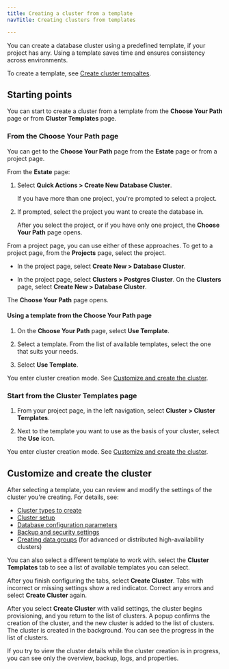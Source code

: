 ```yaml
---
title: Creating a cluster from a template
navTitle: Creating clusters from templates

---
```


You can create a database cluster using a predefined template, if your project has any. Using a template saves time and ensures consistency across environments.

To create a template, see [Create cluster tempaltes](../manage-clusters/create-cluster-template.mdx).

## Starting points

You can start to create a cluster from a template from the **Choose Your Path** page or from **Cluster Templates** page.

### From the Choose Your Path page

You can get to the **Choose Your Path** page from the **Estate** page or from a project page.

From the **Estate** page:

1.  Select **Quick Actions > Create New Database Cluster**. 

    If you have more than one project, you're prompted to select a project.

2.  If prompted, select the project you want to create the database in.

    After you select the project, or if you have only one project, the **Choose Your Path** page opens.

From a project page, you can use either of these approaches. To get to a project page, from the **Projects** page, select the project.

-   In the project page, select **Create New > Database Cluster**. 

-   In the project page, select **Clusters > Postgres Cluster**. On the **Clusters** page, select **Create New > Database Cluster**.

The **Choose Your Path** page opens.

#### Using a template from the Choose Your Path page

1.  On the **Choose Your Path** page, select **Use Template**.

2.  Select a template. From the list of available templates, select the one that suits your needs.

3.  Select **Use Template**.

You enter cluster creation mode. See [Customize and create the cluster](create-clusters-with-templates.mdx#customize-and-create-the-cluster).

### Start from the Cluster Templates page

1.  From your project page, in the left navigation, select **Cluster > Cluster Templates**. 

2.  Next to the template you want to use as the basis of your cluster, select the **Use** icon.

You enter cluster creation mode. See [Customize and create the cluster](create-clusters-with-templates.mdx#customize-and-create-the-cluster).

## Customize and create the cluster

After selecting a template, you can review and modify the settings of the cluster you're creating. For details, see:

-   [Cluster types to create](cluster-info.mdx)
-   [Cluster setup](cluster-settings.mdx)
-   [Database configuration parameters](db-configuration.mdx)
-   [Backup and security settings](additional-settings.mdx) 
-   [Creating data groups](data-groups.mdx) (for advanced or distributed high-availability clusters)

You can also select a different template to work with. select the **Cluster Templates** tab to see a list of available templates you can select. 

After you finish configuring the tabs, select **Create Cluster**. Tabs with incorrect or missing settings show a red indicator. Correct any errors and select **Create Cluster** again.

After you select **Create Cluster** with valid settings, the cluster begins provisioning, and you return to the list of clusters. A popup confirms the creation of the cluster, and the new cluster is added to the list of clusters. The cluster is created in the background. You can see the progress in the list of clusters.

If you try to view the cluster details while the cluster creation is in progress, you can see only the overview, backup, logs, and properties.
